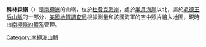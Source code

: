 {{Coord|85|13|S|175|21|W|source:GNIS|display=title}}

'''科林森嶺'''（{{lang-en|Collinson Ridge}}）是[[南極洲|南極洲]]的山嶺，位於[[杜費克海岸|杜費克海岸]]，處於[[半月海崖|半月海崖]]以北，屬於[[毛德王后山脈|毛德王后山脈]]的一部分，[[美國地質調查局|美國地質調查局]]根據測量和該國海軍的空中照片繪入地圖，現時由[[南極條約體系|南極條約體系]]管理。

{{DEFAULTSORT:Collinson Ridge}}
[[Category:南極洲山脈|Category:南極洲山脈]]


{{DufekCoast-geo-stub}}